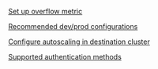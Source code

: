 

[Set up overflow metric](Cluster%20configurations/Set%20up%20overflow%20metric.md)

[Recommended dev/prod configurations](Cluster%20configurations/Recommended%20dev%20prod%20configurations.md)

[Configure autoscaling in destination cluster](Cluster%20configurations/Configure%20autoscaling%20in%20destination%20cluster.md)

[Supported authentication methods](Cluster%20configurations/Supported%20authentication%20methods.md)